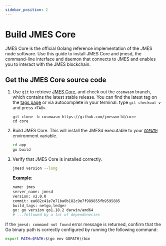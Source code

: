 ```yaml
---
sidebar_position: 2
---
```



# Build JMES Core

JMES Core is the official Golang reference implementation of the JMES node software. Use this guide to install JMES Core and jmesd, the command-line interface and daemon that connects to JMES and enables you to interact with the JMES blockchain.

## Get the JMES Core source code

1. Use `git` to retrieve [JMES Core](https://github.com/jmesworld/core/), and check out the `cosmwasm` branch, which contains the latest stable release. You can find the latest tag on the [tags page](https://github.com/jmesworld/core/tags) or via autocomplete in your terminal: type `git checkout v` and press `<TAB>`.

   ```
   git clone -b cosmwasm https://github.com/jmesworld/core
   cd core
   ```

2. Build JMES Core. This will install the JMESd executable to your [ `GOPATH` ](https://go.dev/doc/gopath_code) environment variable.

   ```bash
   cd app 
   go build
   ```

3. Verify that JMES Core is installed correctly.

   ```bash
   jmesd version --long
   ```

   **Example**:

   ```bash
   name: jmes
   server_name: jmesd
   version: v2.0.0
   commit: ea682c41e7e71ba0b182c9e7f989855fb9595885
   build_tags: netgo,ledger
   go: go version go1.18.2 darwin/amd64
   # ...followed by a lot of dependenecies
   ```

<Admonition type="tip" icon="💡">

If the `jmesd: command not found` error message is returned, confirm that the Go binary path is correctly configured by running the following command:

```bash
export PATH=$PATH:$(go env GOPATH)/bin
```

</Admonition>
